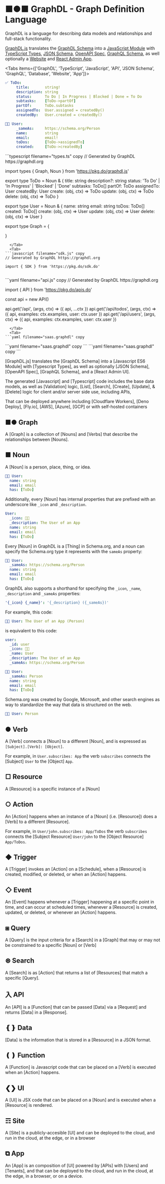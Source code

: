  
# ■●■ GraphDL - Graph Definition Language

GraphDL is a language for describing data models and relationships and full-stack functionality.

[GraphDL.js](/nouns) translates the [GraphDL Schema](/nouns) into a [JavaScript Module](/nouns) with [TypeScript Types](/nouns), [JSON Schema](/nouns), [OpenAPI Spec](/nouns), [GraphQL Schema](/nouns), as well optionally a [Website](/nouns) and [React Admin App](/nouns).

<Tabs items={['GraphDL', 'TypeScript', 'JavaScript', 'API', 'JSON Schema', 'GraphQL', 'Database', 'Website', 'App']}>
  <Tab>
```yaml filename="graphdl.yaml" copy
✅ ToDo:
     title:       string!
     description: string
     status:      To Do | In Progress | Blocked | Done = To Do
     subtasks:    [ToDo->partOf]
     partOf:      ToDo.subtasks
     assignedTo:  User.assigned = createdBy()
     createdBy:   User.created = createdBy()

🧑‍💻 User:
     _sameAs:     https://schema.org/Person
     name:        string
     email:       email!
     toDos:       [ToDo->assignedTo]
     created:     [ToDo->createdBy]
```
  </Tab>
  <Tab>
```typescript filename="types.ts" copy
// Generated by GraphDL https://graphdl.org

import types { Graph, Noun } from 'https://pkg.do/graphdl.js'

export type ToDo = Noun & {
  title:  string
  description?: string
  status: 'To Do' | 'In Progress' | 'Blocked' | 'Done'
  subtasks: ToDo[]
  partOf: ToDo
  assignedTo: User
  createdBy: User
  create: (obj, ctx) => ToDo
  update: (obj, ctx) => ToDo
  delete: (obj, ctx) => ToDo
}

export type User = Noun & {
  name: string
  email: string
  toDos: ToDo[]
  created: ToDo[]
  create: (obj, ctx) => User
  update: (obj, ctx) => User
  delete: (obj, ctx) => User
}

export type Graph = {
  
}

```
  </Tab>
  <Tab>
```javascript filename="sdk.js" copy
// Generated by GraphDL https://graphdl.org

import { SDK } from 'https://pkg.do/sdk.do'


```
  </Tab>
  <Tab>
```yaml filename="api.js" copy
// Generated by GraphDL https://graphdl.org

import { API } from 'https://pkg.do/apis.do'

const api = new API()

api.get('/api', (args, ctx) => ({ api, ...ctx })
api.get('/api/todos', (args, ctx) => ({ api, examples: ctx.examples, user: ctx.user })
api.get('/api/users', (args, ctx) => ({ api, examples: ctx.examples, user: ctx.user })
```
  </Tab>
  <Tab>
```yaml filename="saas.graphdl" copy
```
  </Tab>
  <Tab>
```yaml filename="saas.graphdl" copy
```
  </Tab>
  <Tab>
```yaml filename="saas.graphdl" copy
```
  </Tab>
</Tabs>



[GraphDL.js] translates the [GraphDL Schema] into a [Javascript ES6 Module] with [Typescript Types], 
as well as optionally [JSON Schema], [OpenAPI Spec], [GraphQL Schema], and a [React Admin UI].

The generated [Javascript] and [Typescript] code includes the base data models, as well as [Validation] logic, 
[List], [Search], [Create], [Update], & [Delete] logic for client and/or server side use, including APIs, 

That can be deployed anywhere including [Cloudflare Workers], [Deno Deploy], [Fly.io], [AWS], [Azure], [GCP] 
or with self-hosted containers

## ■● Graph

A [Graph] is a collection of [Nouns] and [Verbs] that describe the relationships between [Nouns].

## ■ Noun

A [Noun] is a person, place, thing, or idea.

```yaml
🧑‍💻 User:
  name: string
  email: email
  has: [ToDo]
```

Additionally, every [Noun] has internal properties that are prefixed with an underscore like `_icon` and `_description`.

```yaml
User:
  _icon: 🧑‍💻
  _description: The User of an App
  name: string
  email: email
  has: [ToDo]
```

Every [Noun] in GraphDL is a [Thing] in Schema.org, and a noun can specify the Schema.org type it represents 
with the `sameAs` property:

```yaml
🧑‍💻 User:
  _sameAs: https://schema.org/Person
  name: string
  email: email
  has: [ToDo]
```

GraphDL also supports a shorthand for specifying the `_icon`, `_name`, `_description` and `_sameAs` properties:

```yaml
'{_icon} {_name}': '{_description} ({_sameAs})'
```

For example, this code:

```yaml
🧑‍💻 User: The User of an App (Person)
```

is equivalent to this code:

```yaml
user:
  _id: user
  _icon: 🧑‍💻
  _name: User
  _description: The User of an App
  _sameAs: https://schema.org/Person
```

```yaml
🧑‍💻 User:
  _sameAs: Person
  name: string
  email: email
  has: [ToDo]
```

Schema.org was created by Google, Microsoft, and other search engines as way to standardize the way that data is structured on the web.

```yaml
🧑‍💻 User: Person
```

## ● Verb

A [Verb] connects a [Noun] to a different [Noun], and is expressed as `[Subject].[Verb]: [Object]`.

For example, in `User.subscribes: App` the verb `subscribes` connects the [Subject] `User` to the [Object] `App`.

## □ Resource

A [Resource] is a specific instance of a [Noun]

## ○ Action

An [Action] happens when an instance of a [Noun] (i.e. [Resource]) does a [Verb] to a different [Resource].

For example, in `User/john.subscribes: App/ToDos` the verb `subscribes` connects the [Subject Resource] `User/john` to the [Object Resource] `App/ToDos`.

## ◆ Trigger

A [Trigger] invokes an [Action] on a [Schedule], when a [Resource] is created, modified, or deleted, or when an [Action] happens.

## ◇ Event

An [Event] happens whenever a [Trigger] happening at a specific point in time, and can occur at scheduled times, whenever a [Resource] is created, updated, or deleted, or whenever an [Action] happens.

## ⧆ Query

A [Query] is the input criteria for a [Search] in a [Graph] that may or may not be constrained to a specific [Noun] or [Verb]

## ⊛ Search

A [Search] is as [Action] that returns a list of [Resources] that match a specific [Query].

## 入 API

An [API] is a [Function] that can be passed [Data] via a [Request] and returns [Data] in a [Response].

## ❴❵ Data

[Data] is the information that is stored in a [Resource] in a JSON format.

## ❪❫ Function

A [Function] is Javascript code that can be placed on a [Verb] is executed when an [Action] happens.

## ❮❯ UI

A [UI] is JSX code that can be placed on a [Noun] and is executed when a [Resource] is rendered.

## ☶ Site

A [Site] is a publicly-accesible [UI] and can be deployed to the cloud, and run in the cloud, at the edge, or in a browser

## ⧉ App

An [App] is an composition of [UI] powered by [APIs] with [Users] and [Tenants], and that can be deployed to the cloud, and run in the cloud, at the edge, in a browser, or on a device.
